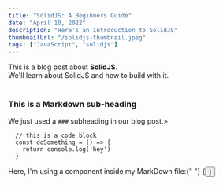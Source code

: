 ```yaml
---
title: "SolidJS: A Beginners Guide"
date: "April 10, 2022"
description: "Here's an introduction to SolidJS"
thumbnailUrl: "/solidjs-thumbnail.jpeg"
tags: ["JavaScript", "solidjs"]
---
```


<div>
    This is a blog post about <strong>SolidJS</strong>. <br />
    We'll learn about SolidJS and how to build with it.
</div>

<br />

### This is a Markdown sub-heading

We just used a `###` subheading in our blog post.>

```
  // this is a code block
  const doSomething = () => {
    return console.log('hey')
  }
```

<div>
    Here, I'm using a component inside my MarkDown file:{" "}
    {<Button text={"Click me"} />}
</div>
